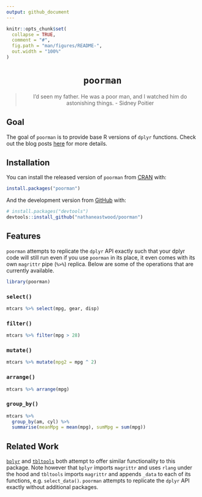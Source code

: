 ```yaml
---
output: github_document
---
```


<!-- README.md is generated from README.Rmd. Please edit that file -->

```r
knitr::opts_chunk$set(
  collapse = TRUE,
  comment = "#",
  fig.path = "man/figures/README-",
  out.width = "100%"
)
```

<h1 align="center"><code>poorman</code></h1>

<blockquote align="center">
  I'd seen my father. He was a poor man, and I watched him do astonishing things.
    - Sidney Poitier
</blockquote>

## Goal

The goal of `poorman` is to provide base R versions of `dplyr` functions. Check out the blog posts [here](https://nathaneastwood.github.io/tags/poorman/) for more details.

## Installation

You can install the released version of `poorman` from [CRAN](https://CRAN.R-project.org) with:

``` r
install.packages("poorman")
```

And the development version from [GitHub](https://github.com/) with:

``` r
# install.packages("devtools")
devtools::install_github("nathaneastwood/poorman")
```

## Features

`poorman` attempts to replicate the `dplyr` API exactly such that your dplyr code will still run even if you use `poorman` in its place, it even comes with its own `magrittr` pipe (`%>%`) replica. Below are some of the operations that are currently available.

```r
library(poorman)
```

### `select()`

```r
mtcars %>% select(mpg, gear, disp)
```

### `filter()`

```r
mtcars %>% filter(mpg > 28)
```

### `mutate()`

```r
mtcars %>% mutate(mpg2 = mpg ^ 2)
```

### `arrange()`

```r
mtcars %>% arrange(mpg)
```

### `group_by()`

```r
mtcars %>%
  group_by(am, cyl) %>%
  summarise(meanMpg = mean(mpg), sumMpg = sum(mpg))
```

## Related Work

[`bplyr`](https://github.com/yonicd/bplyr) and [`tbltools`](https://github.com/mkearney/tbltools) both attempt to offer similar functionality to this package. Note however that `bplyr` imports `magrittr` and uses `rlang` under the hood and `tbltools` imports `magrittr` and appends `_data` to each of its functions, e.g. `select_data()`. `poorman` attempts to replicate the `dplyr` API exactly without additional packages.
